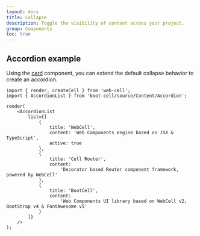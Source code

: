 ```yaml
---
layout: docs
title: Collapse
description: Toggle the visibility of content across your project.
group: Components
toc: true
---
```




## Accordion example

Using the [card](components/card) component, you can extend the default collapse behavior to create an accordion.

<Example>
    <AccordionList
        list={[
            {
                title: 'WebCell',
                content: 'Web Components engine based on JSX & TypeScript',
                active: true
            },
            {
                title: 'Cell Router',
                content:
                    'Decorator based Router component framework, powered by WebCell'
            },
            {
                title: 'BootCell',
                content:
                    'Web Components UI library based on WebCell v2, BootStrap v4 & FontAwesome v5'
            }
        ]}
    />
</Example>

```TSX
import { render, createCell } from 'web-cell';
import { AccordionList } from 'boot-cell/source/Content/Accordion';

render(
    <AccordionList
        list={[
            {
                title: 'WebCell',
                content: 'Web Components engine based on JSX & TypeScript',
                active: true
            },
            {
                title: 'Cell Router',
                content:
                    'Decorator based Router component framework, powered by WebCell'
            },
            {
                title: 'BootCell',
                content:
                    'Web Components UI library based on WebCell v2, BootStrap v4 & FontAwesome v5'
            }
        ]}
    />
);
```

